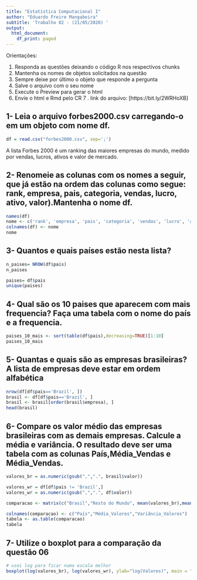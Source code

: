 ```yaml
---
title: "Estatística Computacional I"
author: "Eduardo Freire Mangabeira"
subtitle: 'Trabalho 02 - (21/05/2020) '
output:
  html_document:
    df_print: paged
---
```


Orientações:

1.  Responda as questões deixando o código R nos respectivos chunks
2.  Mantenha os nomes de objetos solicitados na questão
3.  Sempre deixe por último o objeto que responde a pergunta
4.  Salve o arquivo com o seu nome
5.  Execute o Preview para gerar o html
6.  Envie o html e Rmd pelo CR
7 . link do arquivo: [https://bit.ly/2WRHoXB]





## 1- Leia o arquivo forbes2000.csv carregando-o em um objeto com nome df.

```r

df = read.csv("forbes2000.csv", sep=';')

```


A lista Forbes 2000 é um ranking das maiores empresas do mundo, medido por vendas, lucros, ativos e valor de mercado.




## 2- Renomeie as colunas com os nomes a seguir, que já  estão na ordem das colunas como segue: rank, empresa, pais, categoria, vendas, lucro, ativo, valor).Mantenha o nome df.


```r

names(df)
nome <- c('rank', 'empresa', 'pais', 'categoria', 'vendas', 'lucro', 'ativo', 'valor')
colnames(df) <- nome
nome

```



## 3- Quantos e quais países estão nesta lista?

```r

n_paises= NROW(df$pais)
n_paises

paises= df$pais
unique(paises)

```


## 4- Qual são os 10 paises que aparecem com mais frequencia? Faça uma tabela com o nome do país e a frequencia.

```r

paises_10_mais <- sort(table(df$pais),decreasing=TRUE)[1:10]
paises_10_mais

```

## 5- Quantas e quais são as empresas brasileiras? A lista de empresas deve estar em ordem alfabética

```r

nrow(df[df$pais=='Brazil', ])
brasil <- df[df$pais=='Brazil', ]
brasil <- brasil[order(brasil$empresa), ]
head(brasil)


```


## 6- Compare os valor médio das empresas brasileiras com as demais empresas. Calcule a média e variância. O resultado deve ser uma tabela com as colunas País,Média_Vendas e Média_Vendas.  

```r
valores_br = as.numeric(gsub(",",".", brasil$valor))

valores_wr = df[df$pais != 'Brazil',]
valores_wr = as.numeric(gsub(",",".", df$valor))

comparacao <- matrix(c("Brasil","Resto do Mundo", mean(valores_br),mean(valores_wr), var(valores_br), var(valores_wr)),ncol=3,byrow=F)

colnames(comparacao) <- c("País","Média_Valores","Variância_Valores")
tabela <- as.table(comparacao)
tabela


```


## 7- Utilize  o boxplot para a comparação da questão 06  

```r

# usei log para ficar numa escala melhor
boxplot(log(valores_br), log(valores_wr), ylab="log(Valores)", main = "Valor das empresas: Brasil vs Resto do Mundo", names = c("Brasil", "Mundo"))
```
